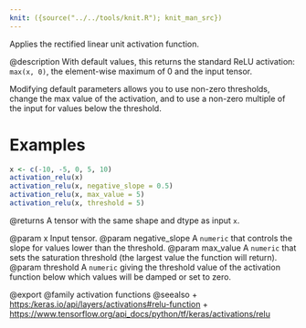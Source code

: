 ```yaml
---
knit: ({source("../../tools/knit.R"); knit_man_src})
---
```

Applies the rectified linear unit activation function.

@description
With default values, this returns the standard ReLU activation:
`max(x, 0)`, the element-wise maximum of 0 and the input tensor.

Modifying default parameters allows you to use non-zero thresholds,
change the max value of the activation,
and to use a non-zero multiple of the input for values below the threshold.

# Examples
```r
x <- c(-10, -5, 0, 5, 10)
activation_relu(x)
activation_relu(x, negative_slope = 0.5)
activation_relu(x, max_value = 5)
activation_relu(x, threshold = 5)
```

@returns
    A tensor with the same shape and dtype as input `x`.

@param x Input tensor.
@param negative_slope A `numeric` that controls the slope
    for values lower than the threshold.
@param max_value A `numeric` that sets the saturation threshold (the largest
    value the function will return).
@param threshold A `numeric` giving the threshold value of the activation
    function below which values will be damped or set to zero.

@export
@family activation functions
@seealso
+ <https:/keras.io/api/layers/activations#relu-function>
+ <https://www.tensorflow.org/api_docs/python/tf/keras/activations/relu>
